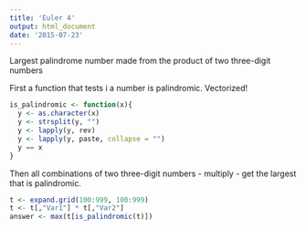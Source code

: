 ```yaml
---
title: 'Euler 4'
output: html_document
date: '2015-07-23'
---
```



Largest palindrome number made from the product of two three-digit numbers

First a function that tests i a number is palindromic. Vectorized!

```r
is_palindromic <- function(x){
  y <- as.character(x)
  y <- strsplit(y, "")
  y <- lapply(y, rev)
  y <- lapply(y, paste, collapse = "")
  y == x
}
```

Then all combinations of two three-digit numbers - multiply - get the largest that
is palindromic.
```r
t <- expand.grid(100:999, 100:999)
t <- t[,"Var1"] * t[,"Var2"]
answer <- max(t[is_palindromic(t)])
```
